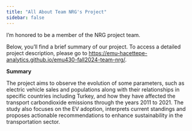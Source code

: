 ```yaml
---
title: "All About Team NRG's Project"
sidebar: false 
---
```


I'm honored to be a member of the NRG project team.

Below, you'll find a brief summary of our project. To access a detailed project description, please go to [https://emu-hacettepe-analytics.github.io/emu430-fall2024-team-nrg/](#0){.uri}.

**Summary**

The project aims to observe the evolution of some parameters, such as electric vehicle sales and populations along with their relationships in specific countries including Turkey, and how they have affected the transport carbondioxide emissions through the years 2011 to 2021. The study also focuses on the EV adoption, interprets current standings and proposes actionable recommendations to enhance sustainability in the transportation sector.
